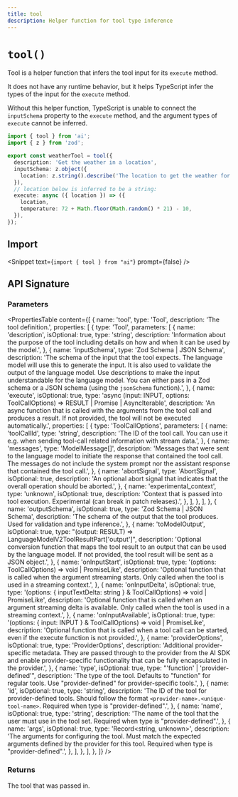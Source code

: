 ```yaml
---
title: tool
description: Helper function for tool type inference
---
```


# `tool()`

Tool is a helper function that infers the tool input for its `execute` method.

It does not have any runtime behavior, but it helps TypeScript infer the types of the input for the `execute` method.

Without this helper function, TypeScript is unable to connect the `inputSchema` property to the `execute` method,
and the argument types of `execute` cannot be inferred.

```ts highlight={"1,4,9,10"}
import { tool } from 'ai';
import { z } from 'zod';

export const weatherTool = tool({
  description: 'Get the weather in a location',
  inputSchema: z.object({
    location: z.string().describe('The location to get the weather for'),
  }),
  // location below is inferred to be a string:
  execute: async ({ location }) => ({
    location,
    temperature: 72 + Math.floor(Math.random() * 21) - 10,
  }),
});
```

## Import

<Snippet text={`import { tool } from "ai"`} prompt={false} />

## API Signature

### Parameters

<PropertiesTable
  content={[
    {
      name: 'tool',
      type: 'Tool',
      description: 'The tool definition.',
      properties: [
        {
          type: 'Tool',
          parameters: [
            {
              name: 'description',
              isOptional: true,
              type: 'string',
              description:
                'Information about the purpose of the tool including details on how and when it can be used by the model.',
            },
            {
              name: 'inputSchema',
              type: 'Zod Schema | JSON Schema',
              description:
                'The schema of the input that the tool expects. The language model will use this to generate the input. It is also used to validate the output of the language model. Use descriptions to make the input understandable for the language model. You can either pass in a Zod schema or a JSON schema (using the `jsonSchema` function).',
            },
            {
              name: 'execute',
              isOptional: true,
              type: 'async (input: INPUT, options: ToolCallOptions) => RESULT | Promise<RESULT> | AsyncIterable<RESULT>',
              description:
                'An async function that is called with the arguments from the tool call and produces a result. If not provided, the tool will not be executed automatically.',
              properties: [
                {
                  type: 'ToolCallOptions',
                  parameters: [
                    {
                      name: 'toolCallId',
                      type: 'string',
                      description:
                        'The ID of the tool call. You can use it e.g. when sending tool-call related information with stream data.',
                    },
                    {
                      name: 'messages',
                      type: 'ModelMessage[]',
                      description:
                        'Messages that were sent to the language model to initiate the response that contained the tool call. The messages do not include the system prompt nor the assistant response that contained the tool call.',
                    },
                    {
                      name: 'abortSignal',
                      type: 'AbortSignal',
                      isOptional: true,
                      description:
                        'An optional abort signal that indicates that the overall operation should be aborted.',
                    },
                    {
                      name: 'experimental_context',
                      type: 'unknown',
                      isOptional: true,
                      description:
                        'Context that is passed into tool execution. Experimental (can break in patch releases).',
                    },
                  ],
                },
              ],
            },
            {
              name: 'outputSchema',
              isOptional: true,
              type: 'Zod Schema | JSON Schema',
              description:
                'The schema of the output that the tool produces. Used for validation and type inference.',
            },
            {
              name: 'toModelOutput',
              isOptional: true,
              type: "(output: RESULT) => LanguageModelV2ToolResultPart['output']",
              description:
                'Optional conversion function that maps the tool result to an output that can be used by the language model. If not provided, the tool result will be sent as a JSON object.',
            },
            {
              name: 'onInputStart',
              isOptional: true,
              type: '(options: ToolCallOptions) => void | PromiseLike<void>',
              description:
                'Optional function that is called when the argument streaming starts. Only called when the tool is used in a streaming context.',
            },
            {
              name: 'onInputDelta',
              isOptional: true,
              type: '(options: { inputTextDelta: string } & ToolCallOptions) => void | PromiseLike<void>',
              description:
                'Optional function that is called when an argument streaming delta is available. Only called when the tool is used in a streaming context.',
            },
            {
              name: 'onInputAvailable',
              isOptional: true,
              type: '(options: { input: INPUT } & ToolCallOptions) => void | PromiseLike<void>',
              description:
                'Optional function that is called when a tool call can be started, even if the execute function is not provided.',
            },
            {
              name: 'providerOptions',
              isOptional: true,
              type: 'ProviderOptions',
              description:
                'Additional provider-specific metadata. They are passed through to the provider from the AI SDK and enable provider-specific functionality that can be fully encapsulated in the provider.',
            },
            {
              name: 'type',
              isOptional: true,
              type: "'function' | 'provider-defined'",
              description:
                'The type of the tool. Defaults to "function" for regular tools. Use "provider-defined" for provider-specific tools.',
            },
            {
              name: 'id',
              isOptional: true,
              type: 'string',
              description:
                'The ID of the tool for provider-defined tools. Should follow the format `<provider-name>.<unique-tool-name>`. Required when type is "provider-defined".',
            },
            {
              name: 'name',
              isOptional: true,
              type: 'string',
              description:
                'The name of the tool that the user must use in the tool set. Required when type is "provider-defined".',
            },
            {
              name: 'args',
              isOptional: true,
              type: 'Record<string, unknown>',
              description:
                'The arguments for configuring the tool. Must match the expected arguments defined by the provider for this tool. Required when type is "provider-defined".',
            },
          ],
        },
      ],
    },
  ]}
/>

### Returns

The tool that was passed in.
